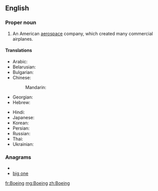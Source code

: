 ==English==
{{wikipedia}}

===Proper noun===
{{en-proper noun}}

# {{aviation}} An American [[aerospace]] company, which created many commercial airplanes.

====Translations====
{{trans-top|An American aerospace company}}
* Arabic: {{t|ar|بوينغ|m|tr=buuyingh|sc=Arab}}
* Belarusian: {{t|be|Боінг|m|tr=Bóinh|sc=Cyrl}}
* Bulgarian: {{t|bg|Боинг|m|tr=Bóing|sc=Cyrl}}
* Chinese:
*: Mandarin: {{t|zh|波音|tr=Bōyīn|sc=Hani}}
* Georgian: {{t|ka|ბოინგი|tr=boingi|sc=Geor}}
* Hebrew: {{t|he|בואינג|sc=Hebr}}
{{trans-mid}}
* Hindi: {{t|hi|बोइंग|tr=bo'iṅg|sc=Deva}}
* Japanese: {{t|ja|ボーイング|tr=Bōingu|sc=Jpan}}
* Korean: {{t|ko|보잉|tr=Boing|sc=Kore}}
* Persian: {{t|fa|بوئینگ|tr=Bo'ing|sc=fa-Arab}}
* Russian: {{t|ru|Боинг|m|tr=Bóing}}
* Thai: {{t|th|โบอิง|tr=bo-ing|sc=Thai}}
* Ukrainian: {{t|uk|Боінг|m|tr=Bóinh|sc=Cyrl}}
{{trans-bottom}}

===Anagrams===
* {{alphagram|begino}}
* [[big one#English|big one]]

[[fr:Boeing]]
[[mg:Boeing]]
[[zh:Boeing]]